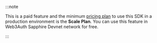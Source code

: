 :::note

This is a paid feature and the minimum [pricing plan](https://web3auth.io/pricing.html) to use this SDK in a production environment is the **Scale Plan**. You can use this feature in Web3Auth Sapphire Devnet network for free.

:::
